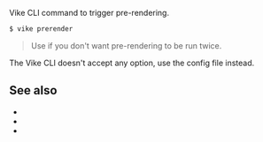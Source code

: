 
Vike CLI command to trigger <Link href="/pre-rendering">pre-rendering</Link>.

```bash
$ vike prerender
```

> Use <Link href="/prerender-config#disableautorun" /> if you don't want pre-rendering to be run twice.

The Vike CLI doesn't accept any option, use the config file instead.


## See also

- <Link href="/prerender-programmatic" />
- <Link href="/prerender-config#disableautorun" />
- <Link href="/pre-rendering" />
